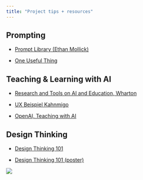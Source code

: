 ```yaml
---
title: "Project tips + resources"
---
```


## Prompting

- [Prompt Library (Ethan Mollick)](https://www.moreusefulthings.com/prompts)

- [One Useful Thing](https://www.oneusefulthing.org/)


## Teaching & Learning with AI

- [Research and Tools on AI and Education, Wharton](https://ai-analytics.wharton.upenn.edu/generative-ai-labs/ai-and-education/)

- [UX Beispiel Kahnmigo](https://www.youtube.com/watch?v=rnIgnS8Susg)

- [OpenAI, Teaching with AI](https://openai.com/blog/teaching-with-ai)


## Design Thinking

- [Design Thinking 101](https://www.nngroup.com/articles/design-thinking/)

- [Design Thinking 101 (poster)](https://media.nngroup.com/media/articles/attachments/Design-thinking-101-NNG.pdf)

![](https://media.nngroup.com/media/editor/2016/07/25/designthinking_illustration_final2-02.png)
